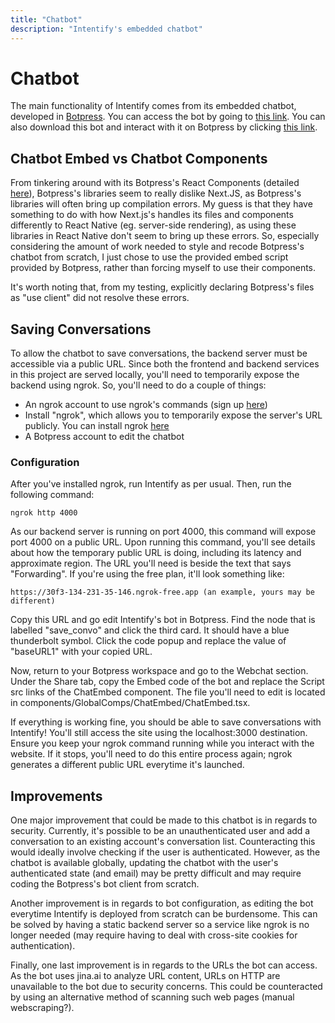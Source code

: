 ```yaml
---
title: "Chatbot"
description: "Intentify's embedded chatbot"
---
```

# Chatbot
The main functionality of Intentify comes from its embedded chatbot, developed in [Botpress](https://botpress.com/). You can access the bot
by going to [this link](https://cdn.botpress.cloud/webchat/v2.2/shareable.html?configUrl=https://files.bpcontent.cloud/2024/11/26/21/20241126213006-5BKMDW08.json).
You can also download this bot and interact with it on Botpress by clicking [this link](https://drive.google.com/file/d/1VIziWGD0jWUoUnNVXpXBVkNlxmld7at1/view?usp=sharing).

## Chatbot Embed vs Chatbot Components
From tinkering around with its Botpress's React Components (detailed [here](https://botpress.com/docs/react-js)), Botpress's libraries seem to really dislike
Next.JS, as Botpress's libraries will often bring up compilation errors. My guess is that they have something to do with how Next.js's handles its files and components differently
to React Native (eg. server-side rendering), as using these libraries in React Native don't seem to bring up these errors.
So, especially considering the amount of work needed to style and recode Botpress's chatbot from scratch, I just chose to use the provided embed script provided by Botpress,
rather than forcing myself to use their components.

It's worth noting that, from my testing, explicitly declaring Botpress's files as "use client" did not resolve these errors.

## Saving Conversations
To allow the chatbot to save conversations, the backend server must be accessible via a public URL. Since both the frontend and backend services in this project are served locally, 
you'll need to temporarily expose the backend using ngrok. So, you'll need to do a couple of things:

- An ngrok account to use ngrok's commands (sign up [here](https://ngrok.com/))
- Install "ngrok", which allows you to temporarily expose the server's URL publicly. You can install ngrok [here](https://download.ngrok.com)
- A Botpress account to edit the chatbot

### Configuration
After you've installed ngrok, run Intentify as per usual. Then, run the following command:
```
ngrok http 4000
```
As our backend server is running on port 4000, this command will expose port 4000 on a public URL. Upon running this command, you'll see details about
how the temporary public URL is doing, including its latency and approximate region. The URL you'll need is beside the text that says "Forwarding". If you're
using the free plan, it'll look something like:
```
https://30f3-134-231-35-146.ngrok-free.app (an example, yours may be different)
```
Copy this URL and go edit Intentify's bot in Botpress. Find the node that is labelled "save_convo" and click the third card. It should have a blue thunderbolt
symbol. Click the code popup and replace the value of "baseURL1" with your copied URL.

Now, return to your Botpress workspace and go to the Webchat section. Under the Share tab, copy the Embed code of the bot and replace the Script src links of the
ChatEmbed component. The file you'll need to edit is located in components/GlobalComps/ChatEmbed/ChatEmbed.tsx.

If everything is working fine, you should be able to save conversations with Intentify! You'll still access the site using the localhost:3000 destination.
Ensure you keep your ngrok command running while you interact with the
website. If it stops, you'll need to do this entire process again; ngrok generates a different public URL everytime it's launched.

## Improvements
One major improvement that could be made to this chatbot is in regards to security. Currently, it's possible to be an unauthenticated user and add a conversation
to an existing account's conversation list. Counteracting this would ideally involve checking if the user is authenticated. However, as the chatbot is available
globally, updating the chatbot with the user's authenticated state (and email) may be pretty difficult and may require coding the Botpress's bot client
from scratch.

Another improvement is in regards to bot configuration, as editing the bot everytime Intentify is deployed from scratch can be burdensome. This can be
solved by having a static backend server so a service like ngrok is no longer needed (may require having to deal with cross-site cookies for authentication).

Finally, one last improvement is in regards to the URLs the bot can access. As the bot uses jina.ai to analyze URL content, URLs on HTTP are unavailable
to the bot due to security concerns. This could be counteracted by using an alternative method of scanning such web pages (manual webscraping?).